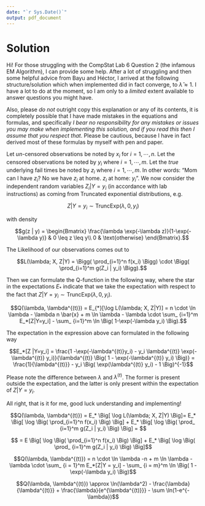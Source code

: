 ```yaml
---
date: "`r Sys.Date()`"
output: pdf_document
---
```


# Solution

Hi! For those struggling with the CompStat Lab 6 Question 2 (the infamous EM Algorithm), I can provide some help. After a lot of struggling and then some helpful advice from Bayu and Héctor, I arrived at the following structure/solution which when implemented did in fact converge, to $\hat{\lambda} \approx 1$. I have a lot to do at the moment, so I am only to a *limited* extent available to answer questions you might have.

Also, please *do not* outright copy this explanation or any of its contents, it is completely possible that I have made mistakes in the equations and formulas, and specifically *I bear no responsibility for any mistakes or issues you may make when implementing this solution, and if you read this then I assume that you respect that*. Please be cautious, because I have in fact derived most of these formulas by myself with pen and paper.

Let *un*-censored observations be noted by $x_i$ for $i = 1, \cdots, n$. Let the censored observations be noted by $y_i$ where $i = 1, \cdots, m$. Let the *true* underlying fail times be noted by $z_i$ where $i = 1, \cdots, m$. In other words: "Mom can I have $z_i$? No we have $z_i$ at home. $z_i$ at home: $y_i$". We now consider the independent random variables $Z_i| Y = y_i$ (in accordance with lab instructions) as coming from Truncated exponential distributions, e.g.

$$Z | Y=y_i \sim \text{TruncExp}(\lambda, 0, y_i)$$

with density

$$g(z | y) = \begin{Bmatrix}
\frac{\lambda \exp(-\lambda z)}{1-\exp(-\lambda y)} & 0 \leq z \leq y\\
0 & \text{otherwise}
\end{Bmatrix}.$$

The Likelihood of our observations comes out to

$$L(\lambda; X, Z|Y) = \Bigg( \prod_{i=1}^n f(x_i) \Bigg) \cdot \Bigg( \prod_{i=1}^m g(Z_i | y_i) \Bigg).$$

Then we can formulate the Q-function in the following way, where the star in the expectations $E_*$ indicate that we take the expectation with respect to the fact that $Z | Y=y_i \sim \text{TruncExp}(\lambda, 0, y_i)$.

$$Q(\lambda, \lambda^{(t)}) = E_{*}[\log L(\lambda; X, Z|Y)] = n \cdot \ln \lambda - \lambda n \bar{x} + m \ln \lambda - \lambda \cdot \sum_ {i=1}^m E_*[Z|Y=y_i] - \sum_ {i=1}^m \ln \Big( 1-\exp(-\lambda y_i) \Big).$$

The expectation in the expression above can formulated in the following way

$$E_*[Z |Y=y_i] = \frac{1 -\exp(-\lambda^{(t)}y_i) - y_i \lambda^{(t)} \exp(-\lambda^{(t)} y_i)}{\lambda^{(t)} \Big( 1 - \exp(-\lambda^{(t)} y_i) \Big)} = \frac{1}{\lambda^{(t)}} - y_i \Big( \exp(\lambda^{(t)} y_i) - 1 \Big)^{-1}$$

Please note the difference between $\lambda$ and $\lambda^{(t)}$. The former is present outside the expectation, and the latter is only present within the expectation of $Z | Y = y_i$.


All right, that is it for me, good luck understanding and implementing!





$$Q(\lambda, \lambda^{(t)}) = E_* \Big[ \log L(\lambda; X, Z|Y) \Big]= E_* \Big[ \log \Big( \prod_{i=1}^n f(x_i) \Big)  \Big] + E_* \Big[ \log \Big( \prod_ {i=1}^m g(Z_i | y_i) \Big) \Big] = $$

$$ = E \Big[ \log \Big( \prod_{i=1}^n f(x_i) \Big)  \Big] + E_* \Big[ \log \Big( \prod_ {i=1}^m g(Z_i | y_i) \Big) \Big]$$


$$Q(\lambda, \lambda^{(t)}) = n \cdot \ln \lambda -n + m \ln \lambda - \lambda \cdot \sum_ {i = 1}^m E_*[Z|Y = y_i] - \sum_ {i = m}^m \ln \Big( 1 - \exp(-\lambda y_i) \Big)$$



$$Q(\lambda, \lambda^{(t)}) \approx \ln(\lambda^2) - \frac{\lambda}{\lambda^{(t)}} + \frac{\lambda}{e^{\lambda^{(t)}}} - \sum \ln(1-e^{-\lambda})$$